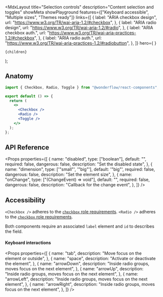 
  <MdxLayout
    title="Selection controls"
    description="Content selection and toggles"
    showMeta
    showPlayground
    features={["Keyboard accessible", "Multiple sizes", "Themes ready"]}
    links={[
      {
        label: "ARIA checkbox design",
        url: "https://www.w3.org/TR/wai-aria-1.2/#checkbox",
      },
      {
        label: "ARIA radio design",
        url: "https://www.w3.org/TR/wai-aria-1.2/#radio",
      },
      {
        label: "ARIA checkbox auth.",
        url: "https://www.w3.org/TR/wai-aria-practices-1.2/#checkbox",
      },
      {
        label: "ARIA radio auth.",
        url: "https://www.w3.org/TR/wai-aria-practices-1.2/#radiobutton",
      },
    ]}
    hero={
      <LiveArea direction="row">
        <Checkbox defaultChecked />
        <Radio defaultChecked />
        <Toggle defaultChecked />
      </LiveArea>
    }
  >
    {children}
  </MdxLayout>
);

## Anatomy

```jsx
import { Checkbox, Radio, Toggle } from "@wonderflow/react-components";

export default () => {
  return (
    <>
      <Checkbox />
      <Radio />
      <Toggle />
    </>
  );
};
```

## API Reference

<Props
  properties={[
    {
      name: "disabled",
      type: ["boolean"],
      default: "",
      required: false,
      dangerous: false,
      description: "Set the disabled state",
    },
    {
      name: "dimension",
      type: ['"small"', '"big"'],
      default: '"big"',
      required: false,
      dangerous: false,
      description: "Set the element size",
    },
    {
      name: "onChange",
      type: ["(ChangeEvent<HTMLInputElement>) => void"],
      default: "",
      required: false,
      dangerous: false,
      description: "Callback for the change event",
    },
  ]}
/>

## Accessibility

`<Checkbox />` adheres to the [`checkbox` role requirements](https://www.w3.org/TR/wai-aria-1.2/#checkbox).
`<Radio />` adheres to the [`checkbox` role requirements](https://www.w3.org/TR/wai-aria-1.2/#radio).

Both components require an associated `label` element and `id` to describes the field.

#### Keyboard interactions

<Props
  properties={[
    {
      name: "tab",
      description: "Move focus on the element or outside",
    },
    {
      name: "space",
      description: "Activate or deactivate the element",
    },
    {
      name: "arrowDown",
      description: "Inside radio groups, moves focus on the next element",
    },
    {
      name: "arrowUp",
      description: "Inside radio groups, moves focus on the next element",
    },
    {
      name: "arrowLeft",
      description: "Inside radio groups, moves focus on the next element",
    },
    {
      name: "arrowRight",
      description: "Inside radio groups, moves focus on the next element",
    },
  ]}
/>
